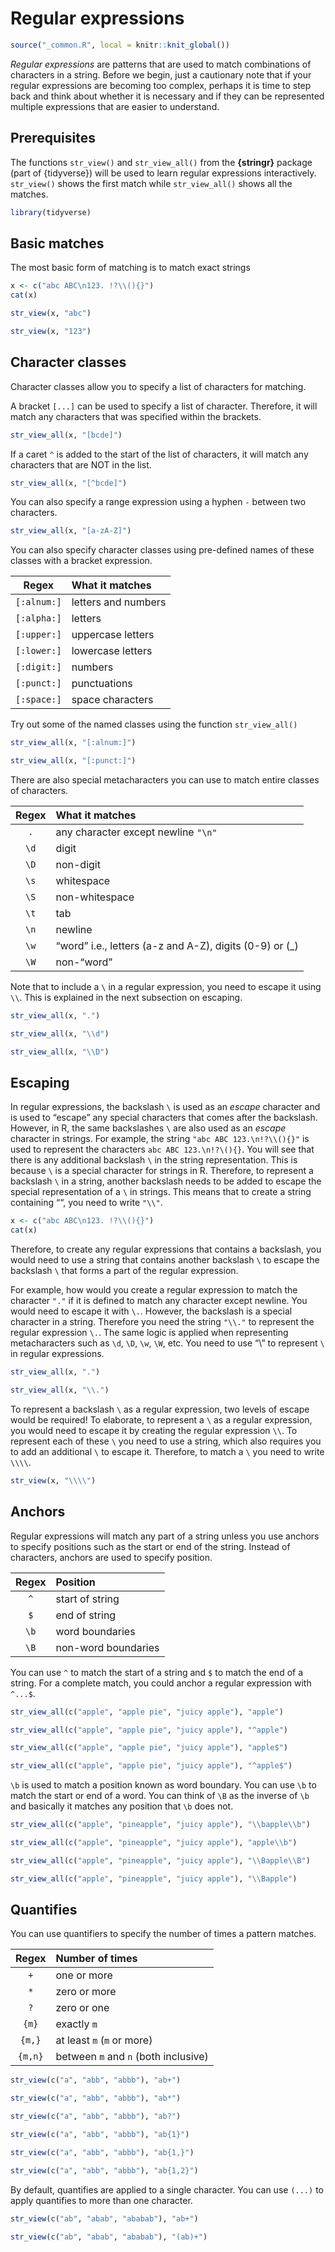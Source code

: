 # Regular expressions {#regex}

```r
source("_common.R", local = knitr::knit_global())
```

*Regular expressions* are patterns that are used to match combinations of
characters in a string. Before we begin, just a cautionary note that if your
regular expressions are becoming too complex, perhaps it is time to step back
and think about whether it is necessary and if they can be represented multiple
expressions that are easier to understand.

## Prerequisites

The functions `str_view()` and `str_view_all()` from the **{stringr}** package
(part of {tidyverse}) will be used to learn regular expressions interactively.
`str_view()` shows the first match while `str_view_all()` shows all the matches.

```r
library(tidyverse)
```

## Basic matches

The most basic form of matching is to match exact strings

```r
x <- c("abc ABC\n123. !?\\(){}")
cat(x)

```

```r
str_view(x, "abc")
```

```r
str_view(x, "123")
```

## Character classes {#regex-classes}

Character classes allow you to specify a list of characters for matching.

A bracket `[...]` can be used to specify a list of character. Therefore, it will
match any characters that was specified within the brackets.

```r
str_view_all(x, "[bcde]")
```

If a caret `^` is added to the start of the list of characters, it will match
any characters that are NOT in the list.

```r
str_view_all(x, "[^bcde]")
```

You can also specify a range expression using a hyphen `-` between two
characters.

```r
str_view_all(x, "[a-zA-Z]")
```

You can also specify character classes using pre-defined names of these classes
with a bracket expression.

|    Regex    | What it matches     |
|:-----------:|:--------------------|
| `[:alnum:]` | letters and numbers |
| `[:alpha:]` | letters             |
| `[:upper:]` | uppercase letters   |
| `[:lower:]` | lowercase letters   |
| `[:digit:]` | numbers             |
| `[:punct:]` | punctuations        |
| `[:space:]` | space characters    |

Try out some of the named classes using the function `str_view_all()`

```r
str_view_all(x, "[:alnum:]")
```

```r
str_view_all(x, "[:punct:]")
```

There are also special metacharacters you can use to match entire classes of
characters.

| Regex | What it matches                                          |
|:-----:|:---------------------------------------------------------|
|  `.`  | any character except newline `"\n"`                      |
| `\d`  | digit                                                    |
| `\D`  | non-digit                                                |
| `\s`  | whitespace                                               |
| `\S`  | non-whitespace                                           |
| `\t`  | tab                                                      |
| `\n`  | newline                                                  |
| `\w`  | "word" i.e., letters (a-z and A-Z), digits (0-9) or (\_) |
| `\W`  | non-"word"                                               |

Note that to include a `\` in a regular expression, you need to escape it using
`\\`. This is explained in the next subsection on escaping.

```r
str_view_all(x, ".")
```

```r
str_view_all(x, "\\d")
```

```r
str_view_all(x, "\\D")
```

## Escaping {#regex-escape}

In regular expressions, the backslash `\` is used as an *escape* character and
is used to "escape" any special characters that comes after the backslash.
However, in R, the same backslashes `\` are also used as an *escape* character
in strings. For example, the string `"abc ABC 123.\n!?\\(){}"` is used to
represent the characters `abc ABC 123.\n!?\(){}`. You will see that there is any
additional backslash `\` in the string representation. This is because `\` is a
special character for strings in R. Therefore, to represent a backslash `\` in a
string, another backslash needs to be added to escape the special representation
of a `\` in strings. This means that to create a string containing "", you need
to write `"\\"`.

```r
x <- c("abc ABC\n123. !?\\(){}")
cat(x)
```

Therefore, to create any regular expressions that contains a backslash, you
would need to use a string that contains another backslash `\` to escape the
backslash `\` that forms a part of the regular expression.

For example, how would you create a regular expression to match the character
`"."` if it is defined to match any character except newline. You would need to
escape it with `\.`. However, the backslash is a special character in a string.
Therefore you need the string `"\\."` to represent the regular expression `\.`.
The same logic is applied when representing metacharacters such as `\d`, `\D`,
`\w`, `\W`, etc. You need to use "\\" to represent `\` in regular expressions.

```r
str_view_all(x, ".")
```

```r
str_view_all(x, "\\.")
```

To represent a backslash `\` as a regular expression, two levels of escape would
be required! To elaborate, to represent a `\` as a regular expression, you would
need to escape it by creating the regular expression `\\`. To represent each of
these `\` you need to use a string, which also requires you to add an additional
`\` to escape it. Therefore, to match a `\` you need to write `\\\\`.

```r
str_view(x, "\\\\")
```

## Anchors

Regular expressions will match any part of a string unless you use anchors to
specify positions such as the start or end of the string. Instead of characters,
anchors are used to specify position.

| Regex | Position            |
|:-----:|:--------------------|
|  `^`  | start of string     |
|  `$`  | end of string       |
| `\b`  | word boundaries     |
| `\B`  | non-word boundaries |

You can use `^` to match the start of a string and `$` to match the end of a
string. For a complete match, you could anchor a regular expression with
`^...$`.

```r
str_view_all(c("apple", "apple pie", "juicy apple"), "apple")
```

```r
str_view_all(c("apple", "apple pie", "juicy apple"), "^apple")
```

```r
str_view_all(c("apple", "apple pie", "juicy apple"), "apple$")
```

```r
str_view_all(c("apple", "apple pie", "juicy apple"), "^apple$")
```

`\b` is used to match a position known as word boundary. You can use `\b` to
match the start or end of a word. You can think of `\B` as the inverse of `\b`
and basically it matches any position that `\b` does not.

```r
str_view_all(c("apple", "pineapple", "juicy apple"), "\\bapple\\b")
```

```r
str_view_all(c("apple", "pineapple", "juicy apple"), "apple\\b")
```

```r
str_view_all(c("apple", "pineapple", "juicy apple"), "\\Bapple\\B")
```

```r
str_view_all(c("apple", "pineapple", "juicy apple"), "\\Bapple")
```

## Quantifies

You can use quantifiers to specify the number of times a pattern matches.

|  Regex  | Number of times                      |
|:-------:|:-------------------------------------|
|   `+`   | one or more                          |
|   `*`   | zero or more                         |
|   `?`   | zero or one                          |
|  `{m}`  | exactly `m`                          |
| `{m,}`  | at least `m` (`m` or more)           |
| `{m,n}` | between `m` and `n` (both inclusive) |

```r
str_view(c("a", "abb", "abbb"), "ab+")
```

```r
str_view(c("a", "abb", "abbb"), "ab*")
```

```r
str_view(c("a", "abb", "abbb"), "ab?")
```

```r
str_view(c("a", "abb", "abbb"), "ab{1}")
```

```r
str_view(c("a", "abb", "abbb"), "ab{1,}")
```

```r
str_view(c("a", "abb", "abbb"), "ab{1,2}")
```

By default, quantifies are applied to a single character. You can use `(...)` to
apply quantifies to more than one character.

```r
str_view(c("ab", "abab", "ababab"), "ab+")
```

```r
str_view(c("ab", "abab", "ababab"), "(ab)+")
```

```{=html}
<!--## Applications TODO

Combining what you have learned about regular expressions with data transformation skills picked up in the previous chapter can bring about many useful applications. 


If your regular expression is 

For example, the format of the outputs from building energy simulation models are often not in a tidy format -->
```
